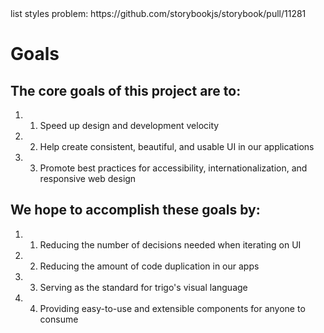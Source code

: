 
<Meta title="Documentation|Goals" />

<div style={{display: 'none'}}>list styles problem: https://github.com/storybookjs/storybook/pull/11281</div>

# Goals

## The core goals of this project are to:

1. 1) Speed up design and development velocity
2. 2) Help create consistent, beautiful, and usable UI in our applications
3. 3) Promote best practices for accessibility, internationalization, and responsive web design

## We hope to accomplish these goals by:

1. 1) Reducing the number of decisions needed when iterating on UI
2. 2) Reducing the amount of code duplication in our apps
3. 3) Serving as the standard for trigo&apos;s visual language
4. 4) Providing easy-to-use and extensible components for anyone to consume
